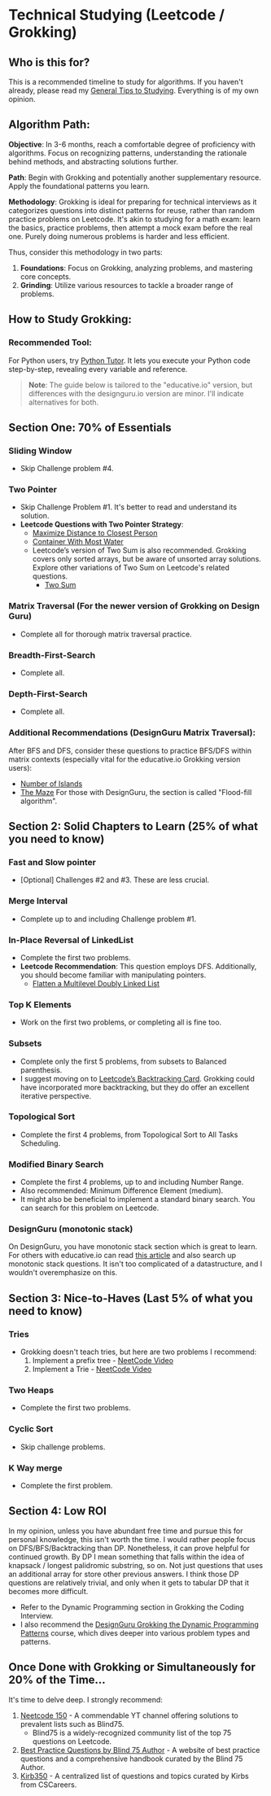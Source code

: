 # Technical Studying (Leetcode / Grokking)

## Who is this for?

This is a recommended timeline to study for algorithms. If you haven't already, please read my [General Tips to Studying](/guide/StudyingTimelines/GeneralTipsToStudying). Everything is of my own opinion.

## Algorithm Path:

**Objective**: In 3-6 months, reach a comfortable degree of proficiency with algorithms. Focus on recognizing patterns, understanding the rationale behind methods, and abstracting solutions further.

**Path**: Begin with Grokking and potentially another supplementary resource. Apply the foundational patterns you learn.

**Methodology**:
Grokking is ideal for preparing for technical interviews as it categorizes questions into distinct patterns for reuse, rather than random practice problems on Leetcode. It's akin to studying for a math exam: learn the basics, practice problems, then attempt a mock exam before the real one. Purely doing numerous problems is harder and less efficient.

Thus, consider this methodology in two parts:

1. **Foundations**: Focus on Grokking, analyzing problems, and mastering core concepts.
2. **Grinding**: Utilize various resources to tackle a broader range of problems.

## How to Study Grokking:

### Recommended Tool:

For Python users, try [Python Tutor](http://pythontutor.com/live.html). It lets you execute your Python code step-by-step, revealing every variable and reference.

> **Note**: The guide below is tailored to the "educative.io" version, but differences with the designguru.io version are minor. I'll indicate alternatives for both.

## Section One: 70% of Essentials

### Sliding Window

- Skip Challenge problem #4.

### Two Pointer

- Skip Challenge Problem #1. It's better to read and understand its solution.
- **Leetcode Questions with Two Pointer Strategy**:
  - [Maximize Distance to Closest Person](https://leetcode.com/problems/maximize-distance-to-closest-person/)
  - [Container With Most Water](https://leetcode.com/problems/container-with-most-water/)
  - Leetcode’s version of Two Sum is also recommended. Grokking covers only sorted arrays, but be aware of unsorted array solutions. Explore other variations of Two Sum on Leetcode's related questions.
    - [Two Sum](https://leetcode.com/problems/two-sum/)

### Matrix Traversal (For the newer version of Grokking on Design Guru)

- Complete all for thorough matrix traversal practice.

### Breadth-First-Search

- Complete all.

### Depth-First-Search

- Complete all.

### Additional Recommendations (DesignGuru Matrix Traversal):

After BFS and DFS, consider these questions to practice BFS/DFS within matrix contexts (especially vital for the educative.io Grokking version users):

- [Number of Islands](https://leetcode.com/problems/number-of-islands/)
- [The Maze](https://leetcode.com/problems/the-maze/)
  For those with DesignGuru, the section is called "Flood-fill algorithm".

## Section 2: Solid Chapters to Learn (25% of what you need to know)

### Fast and Slow pointer

- [Optional] Challenges #2 and #3. These are less crucial.

### Merge Interval

- Complete up to and including Challenge problem #1.

### In-Place Reversal of LinkedList

- Complete the first two problems.
- **Leetcode Recommendation**: This question employs DFS. Additionally, you should become familiar with manipulating pointers.
  - [Flatten a Multilevel Doubly Linked List](https://leetcode.com/problems/flatten-a-multilevel-doubly-linked-list/)

### Top K Elements

- Work on the first two problems, or completing all is fine too.

### Subsets

- Complete only the first 5 problems, from subsets to Balanced parenthesis.
- I suggest moving on to [Leetcode’s Backtracking Card](https://leetcode.com/explore/learn/card/recursion-ii/472/backtracking/). Grokking could have incorporated more backtracking, but they do offer an excellent iterative perspective.

### Topological Sort

- Complete the first 4 problems, from Topological Sort to All Tasks Scheduling.

### Modified Binary Search

- Complete the first 4 problems, up to and including Number Range.
- Also recommended: Minimum Difference Element (medium).
- It might also be beneficial to implement a standard binary search. You can search for this problem on Leetcode.

### DesignGuru (monotonic stack)

On DesignGuru, you have monotonic stack section which is great to learn. For others with educative.io can read [this article](https://leetcode.com/discuss/study-guide/2347639/A-comprehensive-guide-and-template-for-monotonic-stack-based-problems) and also search up monotonic stack questions. It isn't too complicated of a datastructure, and I wouldn't overemphasize on this.

## Section 3: Nice-to-Haves (Last 5% of what you need to know)

### Tries

- Grokking doesn't teach tries, but here are two problems I recommend:
  1. Implement a prefix tree - [NeetCode Video](https://www.youtube.com/watch?v=oobqoCJlHA0&ab_channel=NeetCode)
  2. Implement a Trie - [NeetCode Video](https://www.youtube.com/watch?v=asbcE9mZz_U&t=756s&ab_channel=NeetCode)

### Two Heaps

- Complete the first two problems.

### Cyclic Sort

- Skip challenge problems.

### K Way merge

- Complete the first problem.

## Section 4: Low ROI

In my opinion, unless you have abundant free time and pursue this for personal knowledge, this isn't worth the time. I would rather people focus on DFS/BFS/Backtracking than DP. Nonetheless, it can prove helpful for continued growth.
By DP I mean something that falls within the idea of knapsack / longest palidromic substring, so on. Not just questions that uses an additional array for store other previous answers. I think those DP questions are relatively trivial,
and only when it gets to tabular DP that it becomes more difficult.

- Refer to the Dynamic Programming section in Grokking the Coding Interview.
- I also recommend the [DesignGuru Grokking the Dynamic Programming Patterns](https://designgurus.org/course/grokking-dynamic-programming) course, which dives deeper into various problem types and patterns.

## Once Done with Grokking or Simultaneously for 20% of the Time...

It's time to delve deep. I strongly recommend:

1. [Neetcode 150](https://neetcode.io/practice) - A commendable YT channel offering solutions to prevalent lists such as Blind75.
   - Blind75 is a widely-recognized community list of the top 75 questions on Leetcode.
2. [Best Practice Questions by Blind 75 Author](https://www.techinterviewhandbook.org/best-practice-questions) - A website of best practice questions and a comprehensive handbook curated by the Blind 75 Author.
3. [Kirb350](https://docs.google.com/spreadsheets/d/1bbpJkNqNorsZcNUOK5e2mYnSEGgpfR1CKqcVg9OinEo/edit#gid=0) - A centralized list of questions and topics curated by Kirbs from CSCareers.
